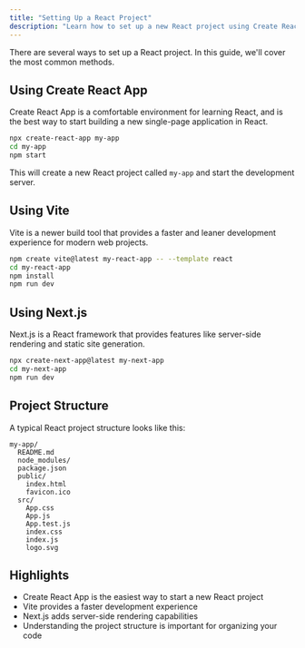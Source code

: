 ```yaml
---
title: "Setting Up a React Project"
description: "Learn how to set up a new React project using Create React App and other tools"
---
```


There are several ways to set up a React project. In this guide, we'll cover the most common methods.

## Using Create React App

Create React App is a comfortable environment for learning React, and is the best way to start building a new single-page application in React.

```bash
npx create-react-app my-app
cd my-app
npm start
```

This will create a new React project called `my-app` and start the development server.

## Using Vite

Vite is a newer build tool that provides a faster and leaner development experience for modern web projects.

```bash
npm create vite@latest my-react-app -- --template react
cd my-react-app
npm install
npm run dev
```

## Using Next.js

Next.js is a React framework that provides features like server-side rendering and static site generation.

```bash
npx create-next-app@latest my-next-app
cd my-next-app
npm run dev
```

## Project Structure

A typical React project structure looks like this:

```
my-app/
  README.md
  node_modules/
  package.json
  public/
    index.html
    favicon.ico
  src/
    App.css
    App.js
    App.test.js
    index.css
    index.js
    logo.svg
```

## Highlights

- Create React App is the easiest way to start a new React project
- Vite provides a faster development experience
- Next.js adds server-side rendering capabilities
- Understanding the project structure is important for organizing your code

